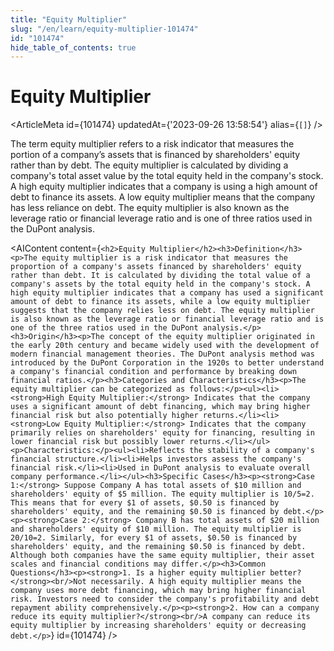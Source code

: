 ```yaml
---
title: "Equity Multiplier"
slug: "/en/learn/equity-multiplier-101474"
id: "101474"
hide_table_of_contents: true
---
```



# Equity Multiplier

<ArticleMeta id={101474} updatedAt={'2023-09-26 13:58:54'} alias={`[]`} />
<div className='border-solid border-b border-t-0 my-4 border-[var(--ifm-color-gray-300)]' />

The term equity multiplier refers to a risk indicator that measures the portion of a company’s assets that is financed by shareholders' equity rather than by debt. The equity multiplier is calculated by dividing a company's total asset value by the total equity held in the company's stock. A high equity multiplier indicates that a company is using a high amount of debt to finance its assets. A low equity multiplier means that the company has less reliance on debt. The equity multiplier is also known as the leverage ratio or financial leverage ratio and is one of three ratios used in the DuPont analysis.

<AIContent content={`<h2>Equity Multiplier</h2><h3>Definition</h3><p>The equity multiplier is a risk indicator that measures the proportion of a company's assets financed by shareholders' equity rather than debt. It is calculated by dividing the total value of a company's assets by the total equity held in the company's stock. A high equity multiplier indicates that a company has used a significant amount of debt to finance its assets, while a low equity multiplier suggests that the company relies less on debt. The equity multiplier is also known as the leverage ratio or financial leverage ratio and is one of the three ratios used in the DuPont analysis.</p><h3>Origin</h3><p>The concept of the equity multiplier originated in the early 20th century and became widely used with the development of modern financial management theories. The DuPont analysis method was introduced by the DuPont Corporation in the 1920s to better understand a company's financial condition and performance by breaking down financial ratios.</p><h3>Categories and Characteristics</h3><p>The equity multiplier can be categorized as follows:</p><ul><li><strong>High Equity Multiplier:</strong> Indicates that the company uses a significant amount of debt financing, which may bring higher financial risk but also potentially higher returns.</li><li><strong>Low Equity Multiplier:</strong> Indicates that the company primarily relies on shareholders' equity for financing, resulting in lower financial risk but possibly lower returns.</li></ul><p>Characteristics:</p><ul><li>Reflects the stability of a company's financial structure.</li><li>Helps investors assess the company's financial risk.</li><li>Used in DuPont analysis to evaluate overall company performance.</li></ul><h3>Specific Cases</h3><p><strong>Case 1:</strong> Suppose Company A has total assets of $10 million and shareholders' equity of $5 million. The equity multiplier is 10/5=2. This means that for every $1 of assets, $0.50 is financed by shareholders' equity, and the remaining $0.50 is financed by debt.</p><p><strong>Case 2:</strong> Company B has total assets of $20 million and shareholders' equity of $10 million. The equity multiplier is 20/10=2. Similarly, for every $1 of assets, $0.50 is financed by shareholders' equity, and the remaining $0.50 is financed by debt. Although both companies have the same equity multiplier, their asset scales and financial conditions may differ.</p><h3>Common Questions</h3><p><strong>1. Is a higher equity multiplier better?</strong><br/>Not necessarily. A high equity multiplier means the company uses more debt financing, which may bring higher financial risk. Investors need to consider the company's profitability and debt repayment ability comprehensively.</p><p><strong>2. How can a company reduce its equity multiplier?</strong><br/>A company can reduce its equity multiplier by increasing shareholders' equity or decreasing debt.</p>`} id={101474} />
